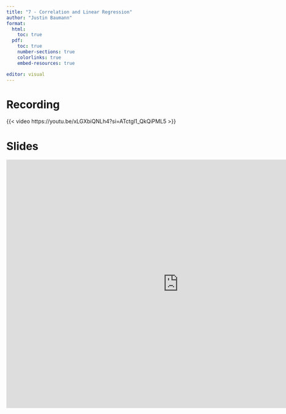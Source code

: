 ```yaml
---
title: "7 - Correlation and Linear Regression"
author: "Justin Baumann"
format: 
  html:
    toc: true
  pdf:
    toc: true
    number-sections: true
    colorlinks: true
    embed-resources: true

editor: visual
---
```


# **Recording**

{{< video https://youtu.be/xLGXbiQNLh4?si=ATctgl1_QkQiPML5 >}}

# **Slides**

```{=html}
<iframe src="https://bates0-my.sharepoint.com/personal/jbaumann2_bcis_bates_edu/_layouts/15/Doc.aspx?sourcedoc={a33f28e0-608f-432b-92b1-b3c57a58672b}&amp;action=embedview&amp;wdAr=1.7777777777777777" width="900px" height="650px" frameborder="0">This is an embedded <a target="_blank" href="https://office.com">Microsoft Office</a> presentation, powered by <a target="_blank" href="https://office.com/webapps">Office</a>.</iframe>
```
